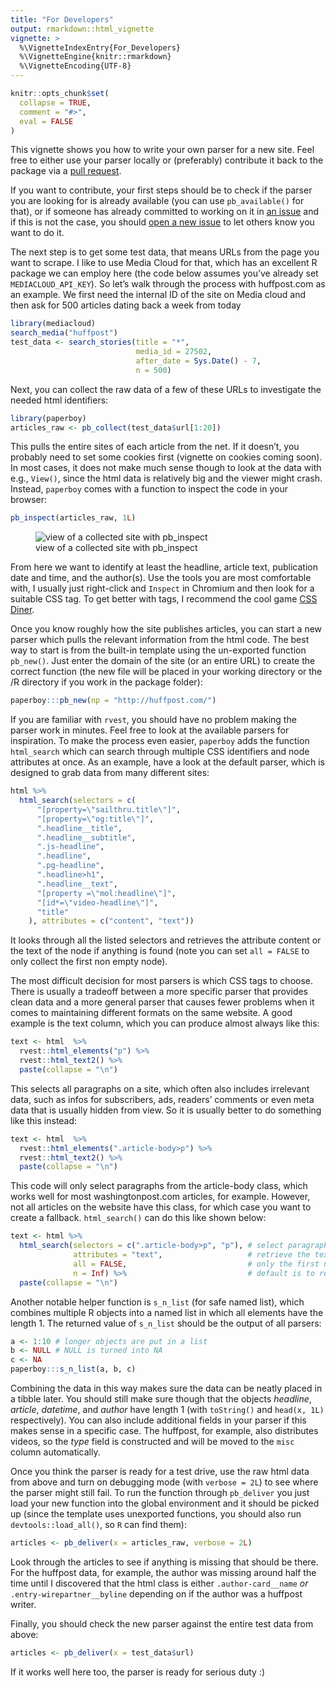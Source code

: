 ```yaml
---
title: "For Developers"
output: rmarkdown::html_vignette
vignette: >
  %\VignetteIndexEntry{For_Developers}
  %\VignetteEngine{knitr::rmarkdown}
  %\VignetteEncoding{UTF-8}
---
```


```r
knitr::opts_chunk$set(
  collapse = TRUE,
  comment = "#>",
  eval = FALSE
)
```

This vignette shows you how to write your own parser for a new site.
Feel free to either use your parser locally or (preferably) contribute it back to the package via a [pull request](https://github.com/JBGruber/paperboy/pulls).

If you want to contribute, your first steps should be to check if the parser you are looking for is already available (you can use `pb_available()` for that), or if someone has already committed to working on it in [an issue](https://github.com/JBGruber/paperboy/issues) and if this is not the case, you should [open a new issue](https://github.com/JBGruber/paperboy/issues/new) to let others know you want to do it.

The next step is to get some test data, that means URLs from the page you want to scrape.
I like to use Media Cloud for that, which has an excellent R package we can employ here (the code below assumes you've already set `MEDIACLOUD_API_KEY`).
So let's walk through the process with huffpost.com as an example.
We first need the internal ID of the site on Media cloud and then ask for 500 articles dating back a week from today

```r
library(mediacloud)
search_media("huffpost")
test_data <- search_stories(title = "*",
                            media_id = 27502,
                            after_date = Sys.Date() - 7,
                            n = 500)
```

Next, you can collect the raw data of a few of these URLs to investigate the needed html identifiers:

```r
library(paperboy)
articles_raw <- pb_collect(test_data$url[1:20])
```

This pulls the entire sites of each article from the net.
If it doesn't, you probably need to set some cookies first (vignette on cookies coming soon).
In most cases, it does not make much sense though to look at the data with e.g., `View()`, since the html data is relatively big and the viewer might crash.
Instead, `paperboy` comes with a function to inspect the code in your browser:

```r
pb_inspect(articles_raw, 1L)
```

![view of a collected site with pb_inspect](inspect.png)

From here we want to identify at least the headline, article text, publication date and time, and the author(s).
Use the tools you are most comfortable with, I usually just right-click and `Inspect` in Chromium and then look for a suitable CSS tag.
To get better with tags, I recommend the cool game [CSS Diner](https://flukeout.github.io/).

Once you know roughly how the site publishes articles, you can start a new parser which pulls the relevant information from the html code.
The best way to start is from the built-in template using the un-exported function `pb_new()`.
Just enter the domain of the site (or an entire URL) to create the correct function (the new file will be placed in your working directory or the /R directory if you work in the package folder):

```r
paperboy:::pb_new(np = "http://huffpost.com/")
```

If you are familiar with `rvest`, you should have no problem making the parser work in minutes.
Feel free to look at the available parsers for inspiration.
To make the process even easier, `paperboy` adds the function `html_search` which can search through multiple CSS identifiers and node attributes at once.
As an example, have a look at the default parser, which is designed to grab data from many different sites:

```r
html %>%
  html_search(selectors = c(
      "[property=\"sailthru.title\"]",
      "[property=\"og:title\"]",
      ".headline__title",
      ".headline__subtitle",
      ".js-headline",
      ".headline",
      ".pg-headline",
      ".headline>h1",
      ".headline__text",
      "[property =\"mol:headline\"]",
      "[id*=\"video-headline\"]",
      "title"
    ), attributes = c("content", "text"))
```

It looks through all the listed selectors and retrieves the attribute content or the text of the node if anything is found (note you can set `all = FALSE` to only collect the first non empty node).

The most difficult decision for most parsers is which CSS tags to choose.
There is usually a tradeoff between a more specific parser that provides clean data and a more general parser that causes fewer problems when it comes to maintaining different formats on the same website.
A good example is the text column, which you can produce almost always like this:

```r
text <- html  %>%
  rvest::html_elements("p") %>%
  rvest::html_text2() %>%
  paste(collapse = "\n")
```

This selects all paragraphs on a site, which often also includes irrelevant data, such as infos for subscribers, ads, readers' comments or even meta data that is usually hidden from view.
So it is usually better to do something like this instead:

```r
text <- html  %>%
  rvest::html_elements(".article-body>p") %>%
  rvest::html_text2() %>%
  paste(collapse = "\n")
```

This code will only select paragraphs from the article-body class, which works well for most washingtonpost.com articles, for example.
However, not all articles on the website have this class, for which case you want to create a fallback.
`html_search()` can do this like shown below:

```r
text <- html %>%
  html_search(selectors = c(".article-body>p", "p"), # select paragraphs in .article-body or just all paragraphs
              attributes = "text",                   # retrieve the text from selected nodes 
              all = FALSE,                           # only the first non-empty match is used
              n = Inf) %>%                           # default is to return the first attribute, we want all paragraphs
  paste(collapse = "\n")
```

Another notable helper function is `s_n_list` (for safe named list), which combines multiple R objects into a named list in which all elements have the length 1.
The returned value of `s_n_list` should be the output of all parsers:

```r
a <- 1:10 # longer objects are put in a list
b <- NULL # NULL is turned into NA
c <- NA
paperboy:::s_n_list(a, b, c)
```

Combining the data in this way makes sure the data can be neatly placed in a tibble later.
You should still make sure though that the objects *headline*, *article*, *datetime*, and *author* have length 1 (with `toString()` and `head(x, 1L)` respectively).
You can also include additional fields in your parser if this makes sense in a specific case.
The huffpost, for example, also distributes videos, so the *type* field is constructed and will be moved to the `misc` column automatically.

Once you think the parser is ready for a test drive, use the raw html data from above and turn on debugging mode (with `verbose = 2L`) to see where the parser might still fail.
To run the function through `pb_deliver` you just load your new function into the global environment and it should be picked up (since the template uses unexported functions, you should also run `devtools::load_all()`, so `R` can find them): 

```r
articles <- pb_deliver(x = articles_raw, verbose = 2L)
```

Look through the articles to see if anything is missing that should be there.
For the huffpost data, for example, the author was missing around half the time until I discovered that the html class is either `.author-card__name` *or* `.entry-wirepartner__byline` depending on if the author was a huffpost writer.

Finally, you should check the new parser against the entire test data from above:

```r
articles <- pb_deliver(x = test_data$url)
```

If it works well here too, the parser is ready for serious duty :)

<!-- TODO: add description how to write tests -->
<!-- registerS3method("pb_deliver", "www_huffpost_com", pb_deliver_paper.www_huffpost_com) -->
